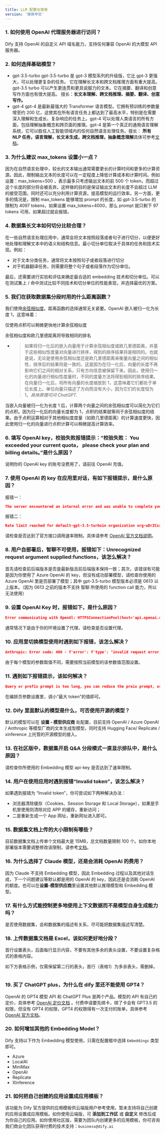 ```yaml
---
title: LLM 配置与使用
version: '简体中文'
---
```


### 1. 如何使用 OpenAI 代理服务器进行访问？

Dify 支持 OpenAI 的自定义 API 域名能力，支持任何兼容 OpenAI 的大模型 API 服务器。

### **2. 如何选择基础模型？**

* gpt-3.5-turbo gpt-3.5-turbo 是 gpt-3 模型系列的升级版，它比 gpt-3 更强大，可以处理更复杂的任务。 它在理解长文本和跨文档推理方面有重大提高。 gpt-3.5 turbo 可以产生更连贯和更具说服力的文本。它在摘要、翻译和创意写作方面也有很大提高。 擅长：**长文本理解、跨文档推理、摘要、翻译、创意写作。**
* gpt-4 gpt-4 是最新最强大的 Transformer 语言模型。它拥有预训练的参数量增至约 200 亿，这使其在所有语言任务上都达到了最高水平，特别是在需要深入理解和生成长、复杂响应的任务上。gpt-4 可以处理人类语言的所有方面，包括理解抽象概念和跨页面的推理。gpt-4 是第一个真正的通用语言理解系统，它可以胜任人工智能领域内的任何自然语言处理任务。擅长： **所有 NLP 任务，语言理解，长文本生成，跨文档推理，抽象概念理解**具体可参考[文档](https://platform.openai.com/docs/models/overview)。

### **3. 为什么建议 max\_tokens 设置小一点？**

因为在自然语言处理中，较长的文本输出通常需要更长的计算时间和更多的计算资源。因此，限制输出文本的长度可以在一定程度上降低计算成本和计算时间。例如设置：max\_tokens=500 ，表示最多只考虑输出文本的前 500 个 token，而超过这个长度的部分将会被丢弃。这样做的目的是保证输出文本的长度不会超过 LLM 的接受范围，同时还可以充分利用计算资源，提高模型的运行效率。另一方面，更多的情况是，限制 max\_tokens 能够增加 prompt 的长度，如 gpt-3.5-turbo 的限制为 4097 tokens，如果设置 max\_tokens=4000，那么 prompt 就只剩下 97 tokens 可用，如果超过就会报错。

### **4. 数据集长文本如何切分比较合理？**

在一些自然语言处理应用中，通常会将文本按照段落或者句子进行切分，以便更好地处理和理解文本中的语义和结构信息。最小切分单位取决于具体的任务和技术实现。例如：

* 对于文本分类任务，通常将文本按照句子或者段落进行切分
* 对于机器翻译任务，则需要将整个句子或者段落作为切分单位。

最后，还需要进行实验和评估来确定最合适的 embedding 技术和切分单位。可以在测试集上 / 命中测试比较不同技术和切分单位的性能表现，并选择最优的方案。

### 5. 我们在获取数据集分段时用的什么距离函数？

我们使用[余弦相似度](https://en.wikipedia.org/wiki/Cosine\_similarity)。距离函数的选择通常无关紧要。OpenAI 嵌入被归一化为长度 1，这意味着：

仅使用点积可以稍微更快地计算余弦相似度

余弦相似度和欧几里德距离将导致相同的排名

* > 如果将归一化后的嵌入向量用于计算余弦相似度或欧几里德距离，并基于这些相似性度量对向量进行排序，得到的排序结果将是相同的。也就是说，无论是使用余弦相似度还是欧几里德距离来衡量向量之间的相似性，排序后的结果将是一致的。这是因为在归一化后，向量的长度不再影响它们之间的相对关系，只有方向信息被保留下来。因此，使用归一化的向量进行相似性度量时，不同的度量方法将得到相同的排序结果。在向量归一化后，将所有向量的长度缩放到 1，这意味着它们都处于单位长度上。单位向量只描述了方向而没有大小，因为它们的长度恒为 1。_具体原理可问 ChatGPT._

当嵌入向量被归一化为长度 1 后，计算两个向量之间的余弦相似度可以简化为它们的点积。因为归一化后的向量长度都为 1，点积的结果就等同于余弦相似度的结果。由于点积运算相对于其他相似度度量（如欧几里德距离）的计算速度更快，因此使用归一化的向量进行点积计算可以稍微提高计算效率。

### 6. 填写 OpenAI key，校验失败报错提示：“**校验失败： You exceeded your current quota， please check your plan and billing details。**”是什么原因？

说明你的 OpenAI key 的账号没费用了，请前往 OpenAI 充值。

### 7. 使用 OpenAI 的 key 在应用里对话，有如下报错提示，是什么原因？

报错一：

```JSON
The server encountered an internal error and was unable to complete your request。Either the server is overloaded or there is an error in the application
```

报错二：

```JSON
Rate limit reached for default-gpt-3.5-turboin organization org-wDrZCxxxxxxxxxissoZb on requestsper min。 Limit: 3 / min. Please try again in 20s. Contact us through our help center   at help.openai.com   if you continue to haveissues. Please add a payment method toyour account to increase your rate limit.Visit https://platform.openai.com/account/billingto add a payment method.
```

请检查是否达到了官方接口调用速率限制。具体请参考 [OpenAI 官方文档说明](https://platform.openai.com/docs/guides/rate-limits)。

### 8. 用户自部署后，智聊不可使用，报错如下：**Unrecognized request argument supplied:functions**，该怎么解决？

首先请检查前后端版本是否是最新版且前后端版本保持一致；其次，该错误有可能是因为你使用了 Azure OpenAI 的 key，但没有成功部署模型，请检查你使用的 Azure OpenAI 里是否部署了模型；其中 gpt-3.5-turbo 模型版本必须是 0613 以上版本。（因为 0613 之前的版本不支持 智聊 所使用的 function call 能力，所以无法使用）

### 9. 设置 OpenAI Key 时，报错如下，是什么原因？

```JSON
Error communicating with OpenAl: HTTPSConnectionPool(host='api.openai.com', port=443): Max retriesexceeded with url: /v1/chat/completions (Caused byNewConnectionError( <urllib3.connection.HTTPSConnection object at 0x7f0462ed7af0>; Failed toestablish a new connection: [Errno -3] Temporary failure in name resolution'))
```

通常情况下是由于你的环境设置了代理，请检查是否设置代理。

### 10. 应用里切换模型使用时遇到如下报错，该怎么解决？

```JSON
Anthropic: Error code: 400 - f'error': f'type': "invalid request error, 'message': 'temperature: range: -1 or 0..1)
```

由于每个模型的参数取值不同，需要按照当前模型的该参数值范围设置。

### 11. 遇到如下报错提示，该如何解决？

```JSON
Query or prefix prompt is too long, you can reduce the preix prompt, or shrink the max token, or switch to a llm with a larger token limit size
```

在编排页参数设置里，调小“最大 token”的值即可。

### 12. Dify 里面默认的模型是什么，可否使用开源的模型？

默认的模型可以在 **设置 - 模型供应商** 处配置，目前支持 OpenAI / Azure OpenAl / Anthropic 等模型厂商的文本生成型模型，同时支持 Hugging Face/ Replicate / xinference 上托管的开源模型的接入。

### 13. 在社区版中，数据集开启 **Q\&A 分段模式**一直显示排队中，是什么原因？

请检查你所使用的 Embedding 模型 api-key 是否达到了速率限制。

### 14. 用户在使用应用时遇到报错“Invalid token”，该怎么解决？

如果遇到报错为 “Invalid token”，你可尝试如下两种解决办法：

* 浏览器清除缓存（Cookies、Session Storage 和 Local Storage），如果是手机里使用则清除对应 APP 的缓存，重新访问；
* 二是重新生成一个 App 网址，重新网址进入即可。

### 15. 数据集文档上传的大小限制有哪些？

目前数据集文档上传单个文档最大是 15MB，总文档数量限制 100 个。如你本地部署版本需要调整修改该限制，请参考[文档](/zh-cn/user-guide/faq/llm-using)。

### 16. 为什么选择了 Claude 模型，还是会消耗 OpenAI 的费用？

因为 Claude 不支持 Embedding 模型，因此 Embedding 过程以及其他对话生成，下一个问题建议等默认都是用的 OpenAI 的 key，因此还是会消耗 OpenAI 的额度。也可以在**设置-模型供应商**里设置其他默认推理模型和 Embedding 模型。

### 17. 有什么方式能控制更多地使用上下文数据而不是模型自身生成能力吗？

是否使用数据集，会和数据集的描述有关系，尽可能把数据集描述写清楚。

### 18. 上传数据集文档是 Excel，该如何更好地分段？

首行设置表头，后面每行显示内容，不要有其他多余的表头设置，不要设置复杂格式的表格内容。

如下方表格示例，仅需保留第二行的表头，首行（表格1）为多余表头，需删掉。

<Frame caption="">
  <img src="/zh-cn/user-guide/.gitbook/assets/image (135).png" alt="" />
</Frame>

### 19. 买了 ChatGPT plus，为什么在 dify 里还不能使用 GPT4？

OpenAI 的 GPT4 模型 API 和 ChatGPT Plus 是两个产品。模型的 API 有自己的定价，具体参考 [OpenAI 定价文档](https://openai.com/pricing) 。付费申请要先绑卡，绑了卡会有 GPT3.5 的权限，但没有 GPT4 的权限，GPT4 的权限得有一次支付的账单，具体参考 [OpenAI 官方文档](https://platform.openai.com/account/billing/overview)。

### 20. 如何增加其他的 Embedding Model？

Dify 支持以下作为 Embedding 模型使用，只需在配置框中选择 `Embeddings` 类型即可。

* Azure
* LocalAI
* MiniMax
* OpenAI
* Replicate
* XInference

### 21. 如何把自己创建的应用设置成应用模板？

该功能为 Dify 官方提供的应用模板供云端版用户参考使用，暂未支持将自己创建的应用设置成应用模板。如你使用云端版，可 **添加到工作区** 或 **自定义** 修改后成为你自己的应用。如你使用社区版，需要为团队内创建更多的应用模板，你可咨询我们商业化团队获得付费的技术支持：`business@dify.ai`

